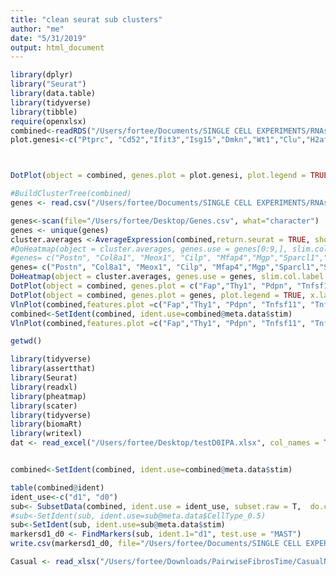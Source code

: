 ```yaml
---
title: "clean seurat sub clusters"
author: "me"
date: "5/31/2019"
output: html_document
---
```


```r
library(dplyr)
library("Seurat")
library(data.table)
library(tidyverse)
library(tibble)
require(openxlsx)
combined<-readRDS("/Users/fortee/Documents/SINGLE CELL EXPERIMENTS/RNAseq_timeline_postMI/Data/CleanFibroAggregateNo1011.rds")
plot.genesi<-c("Ptprc", "Cd52","Ifit3","Isg15","Dmkn","Wt1","Clu","H2afz","Stmn1","Dkk3","Wif1","Comp","Sfrp2","Mt2","Angptl4","Notch2", "Lyz2","Cthrc1","Acta2","Pi16", "Cd248","Meox1", "Sparcl1","Cxcl14","Dpep1", "zsgreen")



DotPlot(object = combined, genes.plot = plot.genesi, plot.legend = TRUE, x.lab.rot=TRUE)

#BuildClusterTree(combined)
genes <- read.csv("/Users/fortee/Documents/SINGLE CELL EXPERIMENTS/RNAseq_timeline_postMI/Data/TopFibros.csv", col.names = NA)

genes<-scan(file="/Users/fortee/Desktop/Genes.csv", what="character")
genes <- unique(genes)
cluster.averages <-AverageExpression(combined,return.seurat = TRUE, show.progress = FALSE)
#DoHeatmap(object = cluster.averages, genes.use = genes[0:9,], slim.col.label = TRUE, remove.key = TRUE)
#genes= c("Postn", "Col8a1", "Meox1", "Cilp", "Mfap4","Mgp","Sparcl1","Smoc2","Kcnk2","Btg2","Adamtsl2","Spry1","Fstl1","Comp", "Wisp2","Sfrp2","Fn1","Thbs4","1500015O10Rik","Prg4","Wif1")
genes= c("Postn", "Col8a1", "Meox1", "Cilp", "Mfap4","Mgp","Sparcl1","Smoc2","Kcnk2","Btg2","Adamtsl2","Spry1","Fstl1","Comp", "Wisp2","Sfrp2","Fn1","Thbs4","1500015O10Rik","Prg4","Wif1", "Igf1r", "Igf1", "Ltbp4", "Tgfb1", "Agt")
DoHeatmap(object = cluster.averages, genes.use = genes, slim.col.label =FALSE, remove.key = FALSE)
DotPlot(object = combined, genes.plot = c("Fap","Thy1", "Pdpn", "Tnfsf11", "Tnfrsf11b"), plot.legend = TRUE, x.lab.rot=TRUE)
DotPlot(object = combined, genes.plot = genes, plot.legend = TRUE, x.lab.rot=TRUE) #+ theme(axis.text.x = element_text(face = "italic"))
VlnPlot(combined,features.plot =c("Fap","Thy1", "Pdpn", "Tnfsf11", "Tnfrsf11b"),point.size.use = 0.1, x.lab.rot = TRUE)#Rankl=Tnfsf11 Opg=Tnfrsf11b
combined<-SetIdent(combined, ident.use=combined@meta.data$stim)
VlnPlot(combined,features.plot =c("Fap","Thy1", "Pdpn", "Tnfsf11", "Tnfrsf11b"),point.size.use = 0.1, x.lab.rot = TRUE)
```

```r
getwd()

library(tidyverse)
library(assertthat)
library(Seurat)
library(readxl)
library(pheatmap)
library(scater)
library(tidyverse)
library(biomaRt)
library(writexl)
dat <- read_excel("/Users/fortee/Desktop/testD0IPA.xlsx", col_names = TRUE)



```

```r
combined<-SetIdent(combined, ident.use=combined@meta.data$stim)

table(combined@ident)
ident_use<-c("d1", "d0")
sub<- SubsetData(combined, ident.use = ident_use, subset.raw = T,  do.clean=T )
#sub<-SetIdent(sub, ident.use=sub@meta.data$CellType_0.5)
sub<-SetIdent(sub, ident.use=sub@meta.data$stim)
markersd1_d0 <- FindMarkers(sub, ident.1="d1", test.use = "MAST")
write.csv(markersd1_d0, file="/Users/fortee/Documents/SINGLE CELL EXPERIMENTS/RNAseq_timeline_postMI/Results/PairwiseFibroTime/markers_d1d0Fibros.csv")
```
```r
Casual <- read_xlsx("/Users/fortee/Downloads/PairwiseFibrosTime/CasualNetwork defaultBio.xlsx", sheet=1, col_names=TRUE)
```

